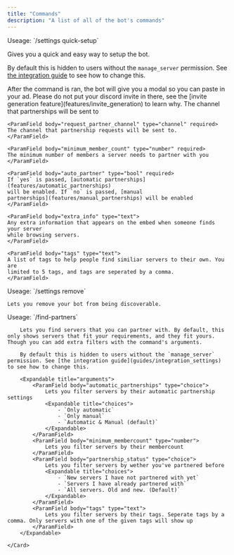 ```yaml
---
title: "Commands"
description: "A list of all of the bot's commands"
---
```


<div id="settings_quick-setup">
<Card title="/settings quick-setup">
Useage: `/settings quick-setup`

Gives you a quick and easy way to setup the bot.

By default this is hidden to users without the `manage_server` permission. See [the integration guide](guides/integration_settings) to see how to change this.

<Note>
  After the command is ran, the bot will give you a modal so you can paste in
  your ad. Please do not put your discord invite in there, see the [invite
  generation feature](features/invite_generation) to learn why.
</Note>

<Expandable title="arguments">
    <ParamField body="partnership_channel" type="channel" required>
    The channel that partnerships will be sent to
    </ParamField>

    <ParamField body="request_partner_channel" type="channel" required>
    The channel that partnership requests will be sent to.
    </ParamField>

    <ParamField body="minimum_member_count" type="number" required>
    The minimum number of members a server needs to partner with you
    </ParamField>

    <ParamField body="auto_partner" type="bool" required>
    If `yes` is passed, [automatic partnerships](features/automatic_partnerships)
    will be enabled. If `no` is passed, [manual
    partnerships](features/manual_partnerships) will be enabled
    </ParamField>

    <ParamField body="extra_info" type="text">
    Any extra information that appears on the embed when someone finds your server
    while browsing servers.
    </ParamField>

    <ParamField body="tags" type="text">
    A list of tags to help people find similiar servers to their own. You are
    limited to 5 tags, and tags are seperated by a comma.
    </ParamField>

</Expandable>

</Card>
</div>

<div id="settings_remove">
<Card title="/settings remove">
    Useage: `/settings remove`

    Lets you remove your bot from being discoverable.

</Card>

</div>

<div id="find-partners">
    <Card title="/find-partners">
        Useage: `/find-partners`

        Lets you find servers that you can partner with. By default, this only shows servers that fit your requirements, and they fit yours. Though you can add extra filters with the command's arguments.

        By default this is hidden to users without the `manage_server` permission. See [the integration guide](guides/integration_settings) to see how to change this.

        <Expandable title="arguments">
            <ParamField body="automatic_partnerships" type="choice">
                Lets you filter servers by their automatic partnership settings
                <Expandable title="choices">
                    - `Only automatic`
                    - `Only manual`
                    - `Automatic & Manual (default)`
                </Expandable>
            </ParamField>
            <ParamField body="minimum_membercount" type="number">
                Lets you filter servers by their membercount
            </ParamField>
            <ParamField body="partnership_status" type="choice">
                Lets you filter servers by wether you've partnered before
                <Expandable title="choices">
                    - `New servers I have not partnered with yet`
                    - `Servers I have already partnered with`
                    - `All servers. Old and new. (Default)`
                </Expandable>
            </ParamField>
            <ParamField body="tags" type="text">
                Lets you filter servers by their tags. Seperate tags by a comma. Only servers with one of the given tags will show up
            </ParamField>
        </Expandable>

    </Card>

</div>
